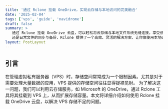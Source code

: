 ```yaml
---
title: '通过 Rclone 挂载 OneDrive，实现云存储与本地访问的完美融合'
date: '2025-02-04'
tags: ['vps', 'guide', 'navidrome']
draft: false
summary: >
   通过 Rclone 挂载 OneDrive 云盘，可以轻松将云存储与本地文件系统无缝连接，享受便捷的文件访问与管理体验。无论是大文件的快速传输，
   还是日常文件的同步与备份，Rclone 提供了一个高效、灵活的解决方案，让你像使用本地硬盘一样操作云端数据。
layout: PostLayout
---
```


## 引言
在管理虚拟私有服务器（VPS）时，存储空间常常成为一个限制因素。尤其是对于需要处理大量数据的应用，VPS 提供的存储空间往往显得捉襟见肘。
为了解决这一问题，我们可以利用云存储服务，如 Microsoft 的 OneDrive，通过 Rclone 工具将其挂载到 VPS 上，从而扩展存储容量。本文将详细介绍如何使用 Rclone 挂载 OneDrive 云盘，以解决 VPS 存储不足的问题。
